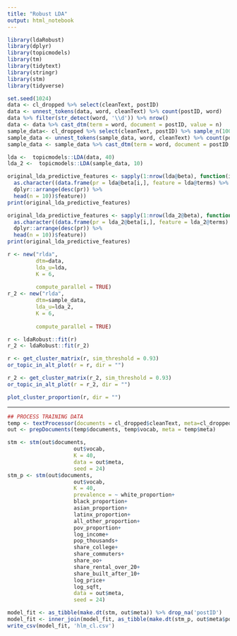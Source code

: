 ```yaml
---
title: "Robust LDA"
output: html_notebook
---
```



```r
library(ldaRobust)
library(dplyr)
library(topicmodels)
library(tm)
library(tidytext)
library(stringr)
library(stm)
library(tidyverse)
```


```r
set.seed(1024)
data <- cl_dropped %>% select(cleanText, postID)
data <- unnest_tokens(data, word, cleanText) %>% count(postID, word)
data %>% filter(str_detect(word, '\\d')) %>% nrow()
data <- data %>% cast_dtm(term = word, document = postID, value = n)
sample_data<- cl_dropped %>% select(cleanText, postID) %>% sample_n(10000)
sample_data <- unnest_tokens(sample_data, word, cleanText) %>% count(postID, word)
sample_data <- sample_data %>% cast_dtm(term = word, document = postID, value = n)
```

```r
lda <-  topicmodels::LDA(data, 40)
lda_2 <-  topicmodels::LDA(sample_data, 10)
```

```r
original_lda_predictive_features <- sapply(1:nrow(lda@beta), function(i)
  as.character((data.frame(pr = lda@beta[i,], feature = lda@terms) %>% 
  dplyr::arrange(desc(pr)) %>%
  head(n = 10))$feature))
print(original_lda_predictive_features)
```


```r
original_lda_predictive_features <- sapply(1:nrow(lda_2@beta), function(i)
  as.character((data.frame(pr = lda_2@beta[i,], feature = lda_2@terms) %>% 
  dplyr::arrange(desc(pr)) %>%
  head(n = 10))$feature))
print(original_lda_predictive_features)
```

```r
r <- new("rlda", 
         dtm=data, 
         lda_u=lda, 
         K = 6,
         
         compute_parallel = TRUE)
r_2 <- new("rlda", 
         dtm=sample_data, 
         lda_u=lda_2, 
         K = 6,
         
         compute_parallel = TRUE)
```

```r
r <- ldaRobust::fit(r)
r_2 <- ldaRobust::fit(r_2)
```

```r
r <- get_cluster_matrix(r, sim_threshold = 0.93)
or_topic_in_alt_plot(r = r, dir = "")
```

```r
r_2 <- get_cluster_matrix(r_2, sim_threshold = 0.93)
or_topic_in_alt_plot(r = r_2, dir = "")
```


```r
plot_cluster_proportion(r, dir = "")
```



------------
```r
## PROCESS TRAINING DATA 
temp <- textProcessor(documents = cl_dropped$cleanText, meta=cl_dropped, onlycharacter = TRUE) 
out <- prepDocuments(temp$documents, temp$vocab, meta = temp$meta)

```

```r
stm <- stm(out$documents, 
                     out$vocab, 
                     K = 40,
                     data = out$meta,
                     seed = 24)
stm_p <- stm(out$documents, 
                     out$vocab, 
                     K = 40,
                     prevalence = ~ white_proportion+
                     black_proportion+
                     asian_proportion+
                     latinx_proportion+
                     all_other_proportion+
                     pov_proportion+
                     log_income+
                     pop_thousands+
                     share_college+
                     share_commuters+
                     share_oo+
                     share_rental_over_20+
                     share_built_after_10+
                     log_price+
                     log_sqft,
                     data = out$meta,
                     seed = 24)
```

```r
model_fit <- as_tibble(make.dt(stm, out$meta)) %>% drop_na('postID')
model_fit <- inner_join(model_fit, as_tibble(make.dt(stm_p, out$meta$postID) %>% drop_na('meta')), by = c('postID'='meta'), suffix = c('','_p'))
write_csv(model_fit, 'hlm_cl.csv')
```


